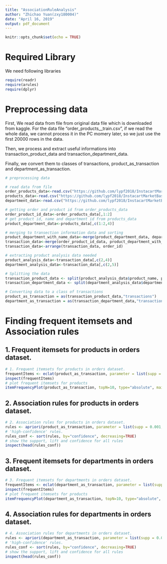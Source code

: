 ```yaml
---
title: "AssociationRuleAnalysis"
author: "Zhichao Yuan(zxy180004)"
date: "April 16, 2019"
output: pdf_document
---
```


```r
knitr::opts_chunk$set(echo = TRUE)
```

# Required Library

We need following libraries

```r
require(readr)
require(arules)
require(dplyr)
```

# Preprocessing data

First, We read data from file from original data file which is downloaded from kaggle. For the data file "order_products__train.csv", if we read the whole data, we cannot process it in the PC momery later, so we just use the first 20000 rows in the data.

Then, we process and extract useful informations into transaction_product_data and transaction_department_data.

Finally, we convert them to classes of transactions, product_as_transaction and department_as_transaction.

```r
# preprocessing data

# read data from file
order_products_data<-read.csv("https://github.com/lypf2018/InstacartMarketBasketAnalysisKaggle/raw/master/dataset/order_products__train.csv", nrows=20000)
products_data<-read.csv("https://github.com/lypf2018/InstacartMarketBasketAnalysisKaggle/raw/master/dataset/products.csv")
department_data<-read.csv("https://github.com/lypf2018/InstacartMarketBasketAnalysisKaggle/raw/master/dataset/departments.csv")

# getting order and product id from order_products_data
order_product_id_data<-order_products_data[,1:2]
# get product id, name and department id from products_data
product_department_data<-products_data[,c(1:2,4)]

# merging to transection information data and sorting
product_department_with_name_data<-merge(product_department_data, department_data, by="department_id")
transaction_data<-merge(order_product_id_data, product_department_with_name_data, by="product_id")
transaction_data<-arrange(transaction_data, order_id)

# extracting product analysis data needed
product_analysis_data<-transaction_data[,c(2,4)]
department_analysis_data<-transaction_data[,c(2,5)]

# Splitting the data
transaction_product_data <- split(product_analysis_data$product_name, product_analysis_data$order_id)
transaction_department_data <- split(department_analysis_data$department, department_analysis_data$order_id)

# Converting data to a class of transactions
product_as_transaction = as(transaction_product_data,"transactions")
department_as_transaction = as(transaction_department_data,"transactions")

```

# Finding frequent itemsets and Association rules

## 1. Frequent itemsets for products in orders dataset.
```r
# 1. Frequent itemsets for products in orders dataset.
frequentItems <- eclat(product_as_transaction, parameter = list(supp = 0.07, maxlen = 15))
inspect(frequentItems)
# plot frequent itemsets for products
itemFrequencyPlot(product_as_transaction, topN=10, type="absolute", main="Item Frequency")
```

## 2. Association rules for products in orders dataset.
```r
# 2. Association rules for products in orders dataset.
rules <- apriori(product_as_transaction, parameter = list(supp = 0.001, conf = 0.5, maxlen=15))
# 'high-confidence' rules.
rules_conf <- sort(rules, by="confidence", decreasing=TRUE)
# show the support, lift and confidence for all rules
inspect(head(rules_conf))
```

## 3. Frequent itemsets for departments in orders dataset.
```r
# 3. Frequent itemsets for departments in orders dataset.
frequentItems <- eclat(department_as_transaction, parameter = list(supp = 0.07, maxlen = 15))
inspect(frequentItems)
# plot frequent itemsets for products
itemFrequencyPlot(department_as_transaction, topN=10, type="absolute", main="Item Frequency")
```

## 4. Association rules for departments in orders dataset.
```r
# 4. Association rules for departments in orders dataset.
rules <- apriori(department_as_transaction, parameter = list(supp = 0.001, conf = 0.5, maxlen=15))
# 'high-confidence' rules.
rules_conf <- sort(rules, by="confidence", decreasing=TRUE)
# show the support, lift and confidence for all rules
inspect(head(rules_conf))
```
